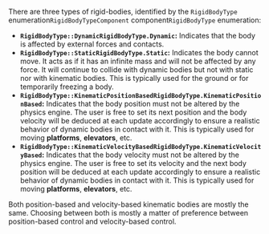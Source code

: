 
There are three types of rigid-bodies, identified by the <rapier>`RigidBodyType` enumeration</rapier><bevy>`RigidBodyTypeComponent` component</bevy><js>`RigidBodyType` enumeration</js>:

* **<notjs>`RigidBodyType::Dynamic`</notjs><js>`RigidBodyType.Dynamic`</js>:** Indicates that the body is affected by
  external forces and contacts.
* **<notjs>`RigidBodyType::Static`</notjs><js>`RigidBodyType.Static`</js>:** Indicates the body cannot move. It acts as
  if it has an infinite mass and will not be affected by any force. It will continue to collide with dynamic bodies but
  not with static nor with kinematic bodies. This is typically used for the ground or for temporarily freezing a body.
* **<notjs>`RigidBodyType::KinematicPositionBased`</notjs><js>`RigidBodyType.KinematicPositionBased`</js>:** Indicates
  that the body position must not be altered by the physics engine. The user is free to set its next position and the
  body velocity will be deduced at each update accordingly to ensure a realistic behavior of dynamic bodies in contact
  with it. This is typically used for moving **platforms**, **elevators**, etc.
* **<notjs>`RigidBodyType::KinematicVelocityBased`</notjs><js>`RigidBodyType.KinematicVelocityBased`</js>:** Indicates
  that the body velocity must not be altered by the physics engine. The user is free to set its velocity and the next
  body position will be deduced at each update accordingly to ensure a realistic behavior of dynamic bodies in contact
  with it. This is typically used for moving **platforms**, **elevators**, etc.

Both position-based and velocity-based kinematic bodies are mostly the same. Choosing between both is mostly a matter of
preference between position-based control and velocity-based control.
